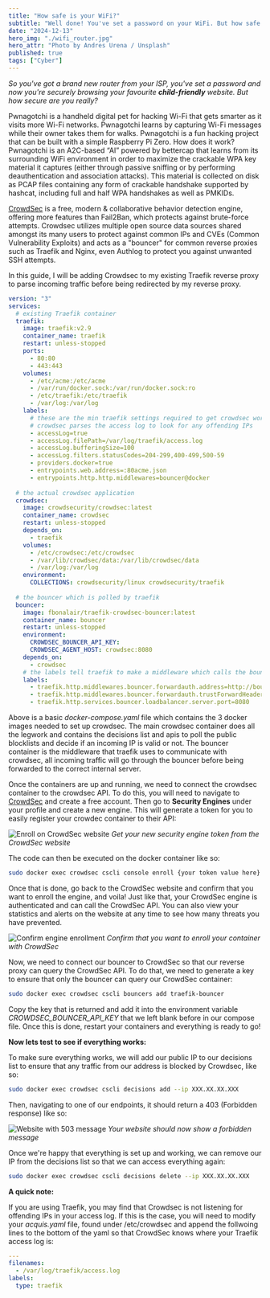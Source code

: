 ```yaml
---
title: "How safe is your WiFi?"
subtitle: "Well done! You've set a password on your WiFi. But how safe are you really?" 
date: "2024-12-13"
hero_img: "./wifi_router.jpg"
hero_attr: "Photo by Andres Urena / Unsplash"
published: true
tags: ["Cyber"]
---
```


*So you've got a brand new router from your ISP, you've set a password and now you're securely browsing your favourite **child-friendly** website. But how secure are you really?*



Pwnagotchi is a handheld digital pet for hacking Wi-Fi that gets smarter as it visits more Wi-Fi networks. Pwnagotchi learns by capturing Wi-Fi messages while their owner takes them for walks. Pwnagotchi is a fun hacking project that can be built with a simple Raspberry Pi Zero.
How does it work?
Pwnagotchi is an A2C-based “AI” powered by bettercap that learns from its surrounding WiFi environment in order to maximize the crackable WPA key material it captures (either through passive sniffing or by performing deauthentication and association attacks). This material is collected on disk as PCAP files containing any form of crackable handshake supported by hashcat, including full and half WPA handshakes as well as PMKIDs.

[CrowdSec](https://www.crowdsec.net/)  is a free, modern & collaborative behavior detection engine, offering more features than Fail2Ban, which protects against brute-force attempts. Crowdsec utilizes multiple open source data sources shared amongst its many users to protect against common IPs and CVEs (Common Vulnerability Exploits) and acts as a "bouncer" for common reverse proxies such as Traefik and Nginx, even Authlog to protect you against unwanted SSH attempts.

In this guide, I will be adding Crowdsec to my existing Traefik reverse proxy to parse incoming traffic before being redirected by my reverse proxy.

```yaml
version: "3"
services:
  # existing Traefik container
  traefik:
    image: traefik:v2.9
    container_name: traefik
    restart: unless-stopped
    ports:
      - 80:80
      - 443:443
    volumes:
      - /etc/acme:/etc/acme
      - /var/run/docker.sock:/var/run/docker.sock:ro
      - /etc/traefik:/etc/traefik
      - /var/log:/var/log
    labels:
      # these are the min traefik settings required to get crowdsec working
      # crowdsec parses the access log to look for any offending IPs
      - accessLog=true
      - accessLog.filePath=/var/log/traefik/access.log
      - accessLog.bufferingSize=100 
      - accessLog.filters.statusCodes=204-299,400-499,500-59 
      - providers.docker=true
      - entrypoints.web.address=:80acme.json
      - entrypoints.http.http.middlewares=bouncer@docker
  
  # the actual crowdsec application
  crowdsec:
    image: crowdsecurity/crowdsec:latest
    container_name: crowdsec
    restart: unless-stopped
    depends_on:
      - traefik
    volumes:
      - /etc/crowdsec:/etc/crowdsec
      - /var/lib/crowdsec/data:/var/lib/crowdsec/data
      - /var/log:/var/log
    environment:
      COLLECTIONS: crowdsecurity/linux crowdsecurity/traefik
  
  # the bouncer which is polled by traefik
  bouncer:
    image: fbonalair/traefik-crowdsec-bouncer:latest
    container_name: bouncer
    restart: unless-stopped
    environment:
      CROWDSEC_BOUNCER_API_KEY: 
      CROWDSEC_AGENT_HOST: crowdsec:8080
    depends_on:
      - crowdsec
    # the labels tell traefik to make a middleware which calls the bouncer before routing to ensure that the traffic is genuine
    labels:
      - traefik.http.middlewares.bouncer.forwardauth.address=http://bouncer:8080/api/v1/forwardAuth
      - traefik.http.middlewares.bouncer.forwardauth.trustForwardHeader=true
      - traefik.http.services.bouncer.loadbalancer.server.port=8080
```


Above is a basic *docker-compose.yaml* file which contains the  3 docker images needed to set up crowdsec. The main crowdsec container does all the legwork and contains the decisions list and apis to poll the public blocklists and decide if an incoming IP is valid or not. The bouncer container is the middleware that traefik uses to communicate with crowdsec, all incoming traffic will go through the bouncer before being forwarded to the correct internal server.

Once the containers are up and running, we need  to connect the crowdsec container to the crowdsec API. To do this, you will need to navigate to [CrowdSec](https://www.crowdsec.net/?ref=blog.zakdowsett.co.uk) and create a free account. Then go to **Security Engines** under your profile and create a new engine. This will generate a token for you to easily register your crowdec container to their API:

![Enroll on CrowdSec website](./enrollengine.png)
*Get your new security engine token from the CrowdSec website*

The code can then be executed on the docker container like so:

```bash
sudo docker exec crowdsec cscli console enroll {your token value here}
```


Once that is done, go back to the CrowdSec website and confirm that you want to enroll the engine, and voila! Just like that, your CrowdSec engine is authenticated and can call the CrowdSec API. You can also view your statistics and alerts on the website at any time to see how many threats you have prevented.

![Confirm engine enrollment](./acceptenroll.png)
*Confirm that you want to enroll your container with CrowdSec*

Now, we need to connect our bouncer to CrowdSec so that our reverse proxy can query the CrowdSec API. To do that, we need to generate a key to ensure that only the bouncer can query our CrowdSec container:

```bash
sudo docker exec crowdsec cscli bouncers add traefik-bouncer
```


Copy the key that is returned and add it into the environment variable *CROWDSEC_BOUNCER_API_KEY* that we left blank before in our compose file. Once this is done, restart your containers and everything is ready to go!

**Now lets test to see if everything works:**

To make sure everything works, we will add our public IP to our decisions list to ensure that any traffic from our address is blocked by Crowdsec, like so:

```bash
sudo docker exec crowdsec cscli decisions add --ip XXX.XX.XX.XXX
```

Then, navigating to one of our endpoints, it should return a 403 (Forbidden response) like so:

![Website with 503 message](./forbidden.png)
*Your website should now show a forbidden message*


Once we're happy that everything is set up and working, we can remove our IP from the decisions list so that we can access everything again:

```bash
sudo docker exec crowdsec cscli decisions delete --ip XXX.XX.XX.XXX
```

**A quick note:**

If you are using Traefik, you may find that Crowdsec is not listening for offending IPs in your access log. If this is the case, you will need to modify your *acquis.yaml* file, found under /etc/crowdsec and append the follwoing lines  to the bottom of the yaml so that CrowdSec knows where your Traefik access log is:

```yaml
---
filenames:
  - /var/log/traefik/access.log
labels:
  type: traefik
```